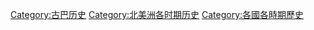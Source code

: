 [[Category:古巴历史|Category:古巴历史]]
[[Category:北美洲各时期历史|Category:北美洲各时期历史]]
[[Category:各國各時期歷史|Category:各國各時期歷史]]